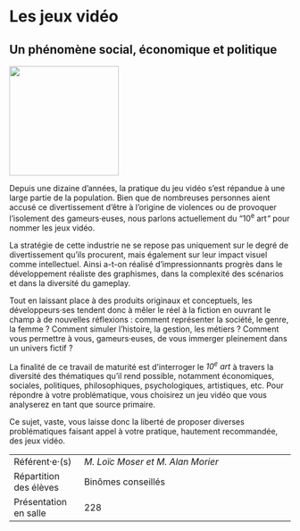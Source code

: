 # Les jeux vidéo

## Un phénomène social, économique et politique {-}

::: {.center data-latex=""}
![](images/les-jeux-video.png){height=14em}
:::

Depuis une dizaine d'années, la pratique du jeu vidéo s'est répandue à
une large partie de la population. Bien que de nombreuses personnes
aient accusé ce divertissement d'être à l'origine de violences ou de
provoquer l'isolement des gameurs·euses, nous parlons actuellement du
"10^e^ art*"* pour nommer les jeux vidéo.

La stratégie de cette industrie ne se repose pas uniquement sur le degré
de divertissement qu'ils procurent, mais également sur leur impact
visuel comme intellectuel. Ainsi a-t-on réalisé d'impressionnants
progrès dans le développement réaliste des graphismes, dans la
complexité des scénarios et dans la diversité du gameplay.

Tout en laissant place à des produits originaux et conceptuels, les
développeurs·ses tendent donc à mêler le réel à la fiction en ouvrant le
champ à de nouvelles réflexions : comment représenter la société, le
genre, la femme ? Comment simuler l'histoire, la gestion, les métiers ?
Comment vous permettre à vous, gameurs·euses, de vous immerger
pleinement dans un univers fictif ?

La finalité de ce travail de maturité est d'interroger le *10^e^ art* à
travers la diversité des thématiques qu'il rend possible, notamment
économiques, sociales, politiques, philosophiques, psychologiques,
artistiques, etc. Pour répondre à votre problématique, vous choisirez un
jeu vidéo que vous analyserez en tant que source primaire.

Ce sujet, vaste, vous laisse donc la liberté de proposer diverses
problématiques faisant appel à votre pratique, hautement recommandée,
des jeux vidéo.

::: {.small data-latex=""}
|                        |                                            |
| :------------- | :----------------------------------------- |
| Référent·e·(s)         | _M. Loïc Moser et M. Alan Morier_                              |
| Répartition des élèves | Binômes conseillés                                |
| Présentation en salle  | 228                                  |
:::